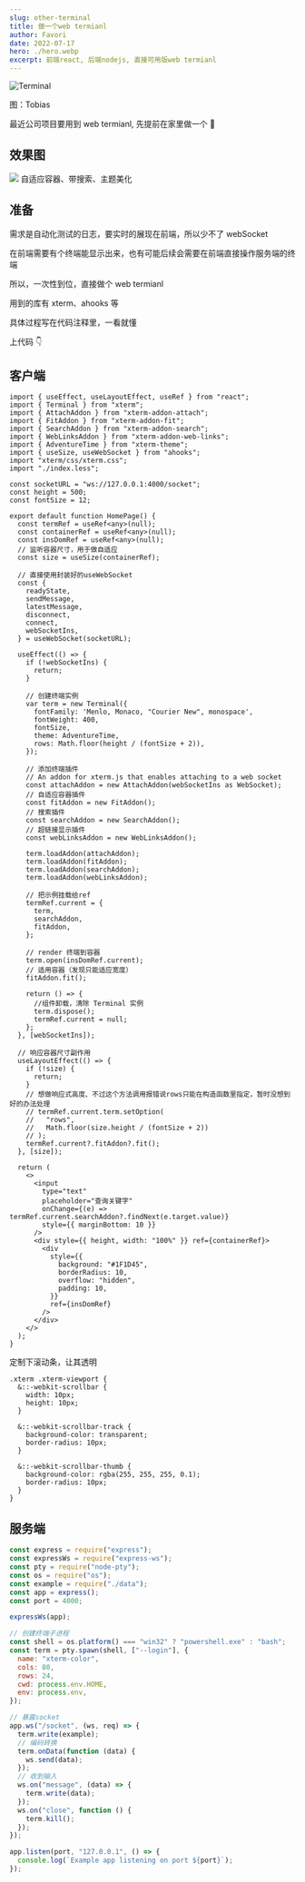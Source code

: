 ```yaml
---
slug: other-terminal
title: 做一个web termianl
author: Favori
date: 2022-07-17
hero: ./hero.webp
excerpt: 前端react, 后端nodejs, 直接可用版web termianl
---
```


![Terminal](./hero.webp)



<div className={"img-desc"}>图：Tobias</div>


最近公司项目要用到 web termianl, 先提前在家里做一个 🐶

## 效果图

![](./1.png)
自适应容器、带搜索、主题美化

## 准备

需求是自动化测试的日志，要实时的展现在前端，所以少不了 webSocket

在前端需要有个终端能显示出来，也有可能后续会需要在前端直接操作服务端的终端

所以，一次性到位，直接做个 web termianl

用到的库有 xterm、ahooks 等

具体过程写在代码注释里，一看就懂

上代码 👇

## 客户端

```tsx
import { useEffect, useLayoutEffect, useRef } from "react";
import { Terminal } from "xterm";
import { AttachAddon } from "xterm-addon-attach";
import { FitAddon } from "xterm-addon-fit";
import { SearchAddon } from "xterm-addon-search";
import { WebLinksAddon } from "xterm-addon-web-links";
import { AdventureTime } from "xterm-theme";
import { useSize, useWebSocket } from "ahooks";
import "xterm/css/xterm.css";
import "./index.less";

const socketURL = "ws://127.0.0.1:4000/socket";
const height = 500;
const fontSize = 12;

export default function HomePage() {
  const termRef = useRef<any>(null);
  const containerRef = useRef<any>(null);
  const insDomRef = useRef<any>(null);
  // 监听容器尺寸，用于做自适应
  const size = useSize(containerRef);

  // 直接使用封装好的useWebSocket
  const {
    readyState,
    sendMessage,
    latestMessage,
    disconnect,
    connect,
    webSocketIns,
  } = useWebSocket(socketURL);

  useEffect(() => {
    if (!webSocketIns) {
      return;
    }

    // 创建终端实例
    var term = new Terminal({
      fontFamily: 'Menlo, Monaco, "Courier New", monospace',
      fontWeight: 400,
      fontSize,
      theme: AdventureTime,
      rows: Math.floor(height / (fontSize + 2)),
    });

    // 添加终端插件
    // An addon for xterm.js that enables attaching to a web socket
    const attachAddon = new AttachAddon(webSocketIns as WebSocket);
    // 自适应容器插件
    const fitAddon = new FitAddon();
    // 搜索插件
    const searchAddon = new SearchAddon();
    // 超链接显示插件
    const webLinksAddon = new WebLinksAddon();

    term.loadAddon(attachAddon);
    term.loadAddon(fitAddon);
    term.loadAddon(searchAddon);
    term.loadAddon(webLinksAddon);

    // 把示例挂载给ref
    termRef.current = {
      term,
      searchAddon,
      fitAddon,
    };

    // render 终端到容器
    term.open(insDomRef.current);
    // 适用容器（发现只能适应宽度）
    fitAddon.fit();

    return () => {
      //组件卸载，清除 Terminal 实例
      term.dispose();
      termRef.current = null;
    };
  }, [webSocketIns]);

  // 响应容器尺寸副作用
  useLayoutEffect(() => {
    if (!size) {
      return;
    }
    // 想做响应式高度、不过这个方法调用报错说rows只能在构造函数里指定，暂时没想到好的办法处理
    // termRef.current.term.setOption(
    //   "rows",
    //   Math.floor(size.height / (fontSize + 2))
    // );
    termRef.current?.fitAddon?.fit();
  }, [size]);

  return (
    <>
      <input
        type="text"
        placeholder="查询关键字"
        onChange={(e) => termRef.current.searchAddon?.findNext(e.target.value)}
        style={{ marginBottom: 10 }}
      />
      <div style={{ height, width: "100%" }} ref={containerRef}>
        <div
          style={{
            background: "#1F1D45",
            borderRadius: 10,
            overflow: "hidden",
            padding: 10,
          }}
          ref={insDomRef}
        />
      </div>
    </>
  );
}
```
定制下滚动条，让其透明
```less
.xterm .xterm-viewport {
  &::-webkit-scrollbar {
    width: 10px;
    height: 10px;
  }

  &::-webkit-scrollbar-track {
    background-color: transparent;
    border-radius: 10px;
  }

  &::-webkit-scrollbar-thumb {
    background-color: rgba(255, 255, 255, 0.1);
    border-radius: 10px;
  }
}
```

## 服务端

```js
const express = require("express");
const expressWs = require("express-ws");
const pty = require("node-pty");
const os = require("os");
const example = require("./data");
const app = express();
const port = 4000;

expressWs(app);

// 创建终端子进程
const shell = os.platform() === "win32" ? "powershell.exe" : "bash";
const term = pty.spawn(shell, ["--login"], {
  name: "xterm-color",
  cols: 80,
  rows: 24,
  cwd: process.env.HOME,
  env: process.env,
});

// 暴露socket
app.ws("/socket", (ws, req) => {
  term.write(example);
  // 编码转换
  term.onData(function (data) {
    ws.send(data);
  });
  // 收到输入
  ws.on("message", (data) => {
    term.write(data);
  });
  ws.on("close", function () {
    term.kill();
  });
});

app.listen(port, "127.0.0.1", () => {
  console.log(`Example app listening on port ${port}`);
});
```
